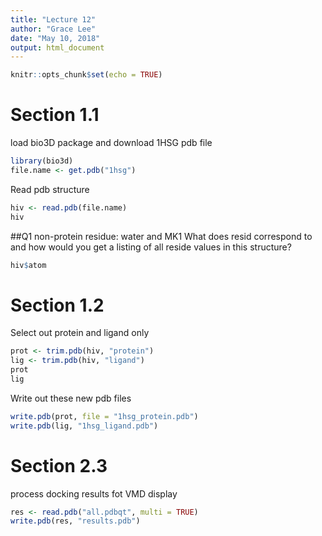 ```yaml
---
title: "Lecture 12"
author: "Grace Lee"
date: "May 10, 2018"
output: html_document
---
```


```r
knitr::opts_chunk$set(echo = TRUE)
```

# Section 1.1

load bio3D package and download 1HSG pdb file
```r
library(bio3d)
file.name <- get.pdb("1hsg")
```

Read pdb structure
```r
hiv <- read.pdb(file.name)
hiv
```

##Q1
non-protein residue: water and MK1
What does resid correspond to and how would you get a listing of all reside values in this structure?
```r
hiv$atom
```

# Section 1.2

Select out protein and ligand only
```r
prot <- trim.pdb(hiv, "protein")
lig <- trim.pdb(hiv, "ligand")
prot
lig
```

Write out these new pdb files
```r
write.pdb(prot, file = "1hsg_protein.pdb")
write.pdb(lig, "1hsg_ligand.pdb")
```

# Section 2.3

process docking results fot VMD display
```r
res <- read.pdb("all.pdbqt", multi = TRUE)
write.pdb(res, "results.pdb")
```


